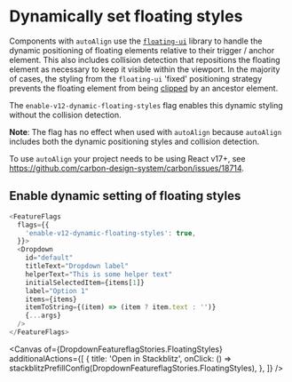 
<Meta title="Components/Dropdown/Feature Flag" name="Flag details" />

# Dynamically set floating styles

Components with `autoAlign` use the
[`floating-ui`](https://github.com/floating-ui/floating-ui) library to handle
the dynamic positioning of floating elements relative to their trigger / anchor
element. This also includes collision detection that repositions the floating
element as necessary to keep it visible within the viewport. In the majority of
cases, the styling from the `floating-ui` 'fixed' positioning strategy prevents
the floating element from being
[clipped](https://floating-ui.com/docs/misc#clipping) by an ancestor element.

The `enable-v12-dynamic-floating-styles` flag enables this dynamic styling
without the collision detection.

**Note**: The flag has no effect when used with `autoAlign` because `autoAlign`
includes both the dynamic positioning styles and collision detection.

To use `autoAlign` your project needs to be using React v17+, see
https://github.com/carbon-design-system/carbon/issues/18714.

## Enable dynamic setting of floating styles

```js
<FeatureFlags
  flags={{
    'enable-v12-dynamic-floating-styles': true,
  }}>
  <Dropdown
    id="default"
    titleText="Dropdown label"
    helperText="This is some helper text"
    initialSelectedItem={items[1]}
    label="Option 1"
    items={items}
    itemToString={(item) => (item ? item.text : '')}
    {...args}
  />
</FeatureFlags>
```

<Canvas
  of={DropdownFeatureflagStories.FloatingStyles}
  additionalActions={[
    {
      title: 'Open in Stackblitz',
      onClick: () =>
        stackblitzPrefillConfig(DropdownFeatureflagStories.FloatingStyles),
    },
  ]}
/>
